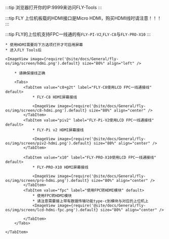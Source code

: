 
:::tip
浏览器打开你的IP:9999来访问FLY-Tools
:::

:::tip
FLY 上位机板载的HDMI接口是Micro HDMI，购买HDMI线时请注意！！！
:::

:::tip
FLY的上位机支持FPC一线通的有`FLY-PI-V2`,`FLY-C8`与`FLY-PRO-X10`
:::


    * 使用HDMI需要将下方选项打开才可启用屏幕
    * 进入FLY Tools后

    <ImageView image={require('@site/docs/General/fly-os/img/screen/hdmi.png').default} size="80%" align="left" />

<Tabs>
    <TabItem value="HDMI" label="HDMI接线" default>

        * 请确保接线正确

        <Tabs>
            <TabItem value="c8+g2t" label="FLY-C8使用LCD FPC一线通接线" default>
                * FLY-C8 HDMI屏幕接线

                <ImageView image={require('@site/docs/General/fly-os/img/screen/c8-hdmi.png').default} size="80%" align="center" />
            </TabItem>
            <TabItem value="piv2" label="FLY-Pi-V2使用LCD FPC一线通接线" default>
                * FLY-Pi v2 HDMI屏幕接线

                <ImageView image={require('@site/docs/General/fly-os/img/screen/piv2-hdmi.png').default} size="80%" align="center" />
            </TabItem>

            <TabItem value="x10" label="FLY-PRO-X10使用LCD FPC一线通接线" default>
                * FLY-PRO-X10 HDMI屏幕接线

                <ImageView image={require('@site/docs/General/fly-os/img/screen/pro-hdmi.png').default} size="80%" align="center" />
            </TabItem>
            <TabItem value="fpc" label="使用FPC转HDMI模块" default>
                * 使用FPC转HDMI模块
                * 请注意需要接上带有数据传输功能type-c到模块与对应的上位机上
                <ImageView image={require('@site/docs/General/fly-os/img/screen/lcd-hdmi-fpc.png').default} size="80%" align="center" />

            </TabItem>
        </Tabs>

    </TabItem>
</Tabs>